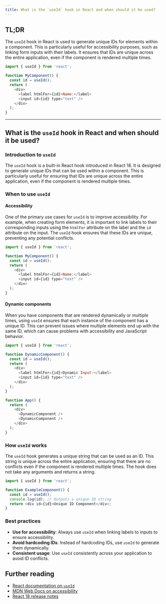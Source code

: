 ```yaml
---
title: What is the `useId` hook in React and when should it be used?
---
```


## TL;DR

The `useId` hook in React is used to generate unique IDs for elements within a component. This is particularly useful for accessibility purposes, such as linking form inputs with their labels. It ensures that IDs are unique across the entire application, even if the component is rendered multiple times.

```javascript
import { useId } from 'react';

function MyComponent() {
  const id = useId();
  return (
    <div>
      <label htmlFor={id}>Name:</label>
      <input id={id} type="text" />
    </div>
  );
}
```

---

## What is the `useId` hook in React and when should it be used?

### Introduction to `useId`

The `useId` hook is a built-in React hook introduced in React 18. It is designed to generate unique IDs that can be used within a component. This is particularly useful for ensuring that IDs are unique across the entire application, even if the component is rendered multiple times.

### When to use `useId`

#### Accessibility

One of the primary use cases for `useId` is to improve accessibility. For example, when creating form elements, it is important to link labels to their corresponding inputs using the `htmlFor` attribute on the label and the `id` attribute on the input. The `useId` hook ensures that these IDs are unique, preventing any potential conflicts.

```javascript
import { useId } from 'react';

function MyComponent() {
  const id = useId();
  return (
    <div>
      <label htmlFor={id}>Name:</label>
      <input id={id} type="text" />
    </div>
  );
}
```

#### Dynamic components

When you have components that are rendered dynamically or multiple times, using `useId` ensures that each instance of the component has a unique ID. This can prevent issues where multiple elements end up with the same ID, which can cause problems with accessibility and JavaScript behavior.

```javascript
import { useId } from 'react';

function DynamicComponent() {
  const id = useId();
  return (
    <div>
      <label htmlFor={id}>Dynamic Input:</label>
      <input id={id} type="text" />
    </div>
  );
}

function App() {
  return (
    <div>
      <DynamicComponent />
      <DynamicComponent />
    </div>
  );
}
```

### How `useId` works

The `useId` hook generates a unique string that can be used as an ID. This string is unique across the entire application, ensuring that there are no conflicts even if the component is rendered multiple times. The hook does not take any arguments and returns a string.

```javascript
import { useId } from 'react';

function ExampleComponent() {
  const id = useId();
  console.log(id); // Outputs a unique ID string
  return <div id={id}>Unique ID Component</div>;
}
```

### Best practices

- **Use for accessibility**: Always use `useId` when linking labels to inputs to ensure accessibility.
- **Avoid hardcoding IDs**: Instead of hardcoding IDs, use `useId` to generate them dynamically.
- **Consistent usage**: Use `useId` consistently across your application to avoid ID conflicts.

## Further reading

- [React documentation on `useId`](https://reactjs.org/docs/hooks-reference.html#useid)
- [MDN Web Docs on accessibility](https://developer.mozilla.org/en-US/docs/Web/Accessibility)
- [React 18 release notes](https://reactjs.org/blog/2022/03/29/react-v18.html)


